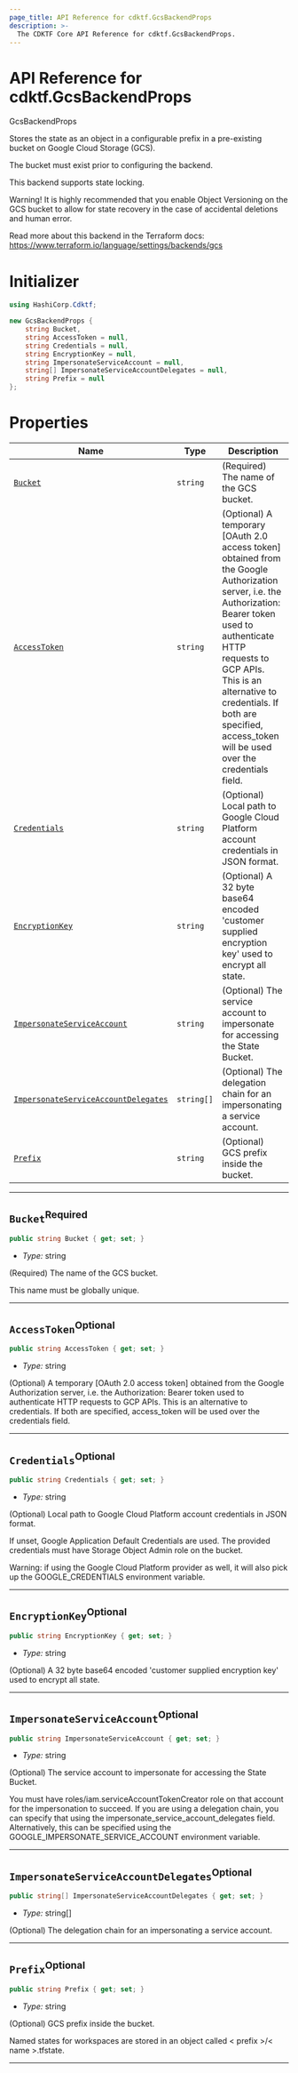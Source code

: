 ```yaml
---
page_title: API Reference for cdktf.GcsBackendProps
description: >-
  The CDKTF Core API Reference for cdktf.GcsBackendProps.
---
```


<!-- This file is generated through yarn generate-docs -->

# API Reference for cdktf.GcsBackendProps

   GcsBackendProps <a name="GcsBackendProps" id="cdktf.GcsBackendProps"></a>
  
  Stores the state as an object in a configurable prefix in a pre-existing bucket on Google Cloud Storage (GCS).
  
  The bucket must exist prior to configuring the backend.
  
  This backend supports state locking.
  
  Warning! It is highly recommended that you enable Object Versioning on the GCS bucket
  to allow for state recovery in the case of accidental deletions and human error.
  
  Read more about this backend in the Terraform docs:
  https://www.terraform.io/language/settings/backends/gcs
  
  # Initializer <a name="Initializer" id="cdktf.GcsBackendProps.Initializer"></a>
  
  ```csharp
  using HashiCorp.Cdktf;
  
  new GcsBackendProps {
      string Bucket,
      string AccessToken = null,
      string Credentials = null,
      string EncryptionKey = null,
      string ImpersonateServiceAccount = null,
      string[] ImpersonateServiceAccountDelegates = null,
      string Prefix = null
  };
  ```
  
  # Properties <a name="Properties" id="Properties"></a>
  
  | **Name** | **Type** | **Description** |
  | --- | --- | --- |
  | <code><a href="#cdktf.GcsBackendProps.property.bucket">Bucket</a></code> | <code>string</code> | (Required) The name of the GCS bucket. |
  | <code><a href="#cdktf.GcsBackendProps.property.accessToken">AccessToken</a></code> | <code>string</code> | (Optional) A temporary [OAuth 2.0 access token] obtained from the Google Authorization server, i.e. the Authorization: Bearer token used to authenticate HTTP requests to GCP APIs. This is an alternative to credentials. If both are specified, access_token will be used over the credentials field. |
  | <code><a href="#cdktf.GcsBackendProps.property.credentials">Credentials</a></code> | <code>string</code> | (Optional) Local path to Google Cloud Platform account credentials in JSON format. |
  | <code><a href="#cdktf.GcsBackendProps.property.encryptionKey">EncryptionKey</a></code> | <code>string</code> | (Optional) A 32 byte base64 encoded 'customer supplied encryption key' used to encrypt all state. |
  | <code><a href="#cdktf.GcsBackendProps.property.impersonateServiceAccount">ImpersonateServiceAccount</a></code> | <code>string</code> | (Optional) The service account to impersonate for accessing the State Bucket. |
  | <code><a href="#cdktf.GcsBackendProps.property.impersonateServiceAccountDelegates">ImpersonateServiceAccountDelegates</a></code> | <code>string[]</code> | (Optional) The delegation chain for an impersonating a service account. |
  | <code><a href="#cdktf.GcsBackendProps.property.prefix">Prefix</a></code> | <code>string</code> | (Optional) GCS prefix inside the bucket. |
  
  ---
  
  ## `Bucket`<sup>Required</sup> <a name="Bucket" id="cdktf.GcsBackendProps.property.bucket"></a>
  
  ```csharp
  public string Bucket { get; set; }
  ```
  
  - *Type:* string
  
  (Required) The name of the GCS bucket.
  
  This name must be globally unique.
  
  ---
  
  ## `AccessToken`<sup>Optional</sup> <a name="AccessToken" id="cdktf.GcsBackendProps.property.accessToken"></a>
  
  ```csharp
  public string AccessToken { get; set; }
  ```
  
  - *Type:* string
  
  (Optional) A temporary [OAuth 2.0 access token] obtained from the Google Authorization server, i.e. the Authorization: Bearer token used to authenticate HTTP requests to GCP APIs. This is an alternative to credentials. If both are specified, access_token will be used over the credentials field.
  
  ---
  
  ## `Credentials`<sup>Optional</sup> <a name="Credentials" id="cdktf.GcsBackendProps.property.credentials"></a>
  
  ```csharp
  public string Credentials { get; set; }
  ```
  
  - *Type:* string
  
  (Optional) Local path to Google Cloud Platform account credentials in JSON format.
  
  If unset, Google Application Default Credentials are used.
  The provided credentials must have Storage Object Admin role on the bucket.
  
  Warning: if using the Google Cloud Platform provider as well,
  it will also pick up the GOOGLE_CREDENTIALS environment variable.
  
  ---
  
  ## `EncryptionKey`<sup>Optional</sup> <a name="EncryptionKey" id="cdktf.GcsBackendProps.property.encryptionKey"></a>
  
  ```csharp
  public string EncryptionKey { get; set; }
  ```
  
  - *Type:* string
  
  (Optional) A 32 byte base64 encoded 'customer supplied encryption key' used to encrypt all state.
  
  ---
  
  ## `ImpersonateServiceAccount`<sup>Optional</sup> <a name="ImpersonateServiceAccount" id="cdktf.GcsBackendProps.property.impersonateServiceAccount"></a>
  
  ```csharp
  public string ImpersonateServiceAccount { get; set; }
  ```
  
  - *Type:* string
  
  (Optional) The service account to impersonate for accessing the State Bucket.
  
  You must have roles/iam.serviceAccountTokenCreator role on that account for the impersonation to succeed.
  If you are using a delegation chain, you can specify that using the impersonate_service_account_delegates field.
  Alternatively, this can be specified using the GOOGLE_IMPERSONATE_SERVICE_ACCOUNT environment variable.
  
  ---
  
  ## `ImpersonateServiceAccountDelegates`<sup>Optional</sup> <a name="ImpersonateServiceAccountDelegates" id="cdktf.GcsBackendProps.property.impersonateServiceAccountDelegates"></a>
  
  ```csharp
  public string[] ImpersonateServiceAccountDelegates { get; set; }
  ```
  
  - *Type:* string[]
  
  (Optional) The delegation chain for an impersonating a service account.
  
  ---
  
  ## `Prefix`<sup>Optional</sup> <a name="Prefix" id="cdktf.GcsBackendProps.property.prefix"></a>
  
  ```csharp
  public string Prefix { get; set; }
  ```
  
  - *Type:* string
  
  (Optional) GCS prefix inside the bucket.
  
  Named states for workspaces are stored in an object called < prefix >/< name >.tfstate.
  
  ---
  
